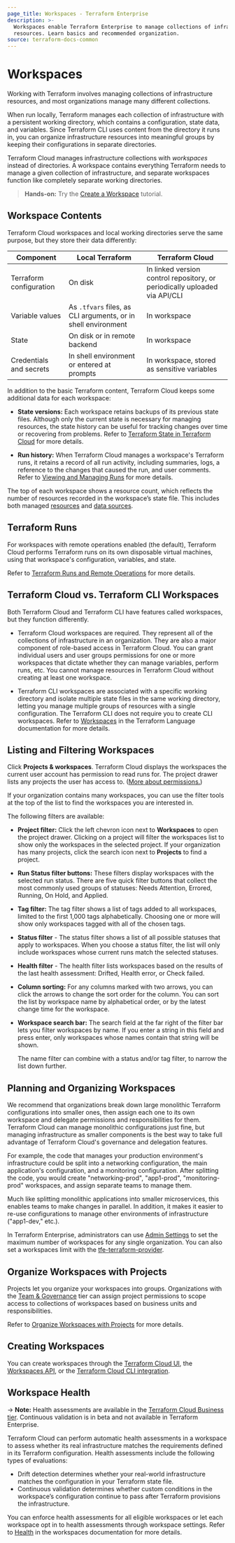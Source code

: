 ```yaml
---
page_title: Workspaces - Terraform Enterprise
description: >-
  Workspaces enable Terraform Enterprise to manage collections of infrastructure
  resources. Learn basics and recommended organization.
source: terraform-docs-common
---
```


# Workspaces

Working with Terraform involves managing collections of infrastructure resources, and most organizations manage many different collections.

When run locally, Terraform manages each collection of infrastructure with a persistent working directory, which contains a configuration, state data, and variables. Since Terraform CLI uses content from the directory it runs in, you can organize infrastructure resources into meaningful groups by keeping their configurations in separate directories.

Terraform Cloud manages infrastructure collections with _workspaces_ instead of directories. A workspace contains everything Terraform needs to manage a given collection of infrastructure, and separate workspaces function like completely separate working directories.

> **Hands-on:** Try the [Create a Workspace](/terraform/tutorials/cloud-get-started/cloud-workspace-create) tutorial.

## Workspace Contents

Terraform Cloud workspaces and local working directories serve the same purpose, but they store their data differently:

| Component               | Local Terraform                                               | Terraform Cloud                                                            |
| ----------------------- | ------------------------------------------------------------- | -------------------------------------------------------------------------- |
| Terraform configuration | On disk                                                       | In linked version control repository, or periodically uploaded via API/CLI |
| Variable values         | As `.tfvars` files, as CLI arguments, or in shell environment | In workspace                                                               |
| State                   | On disk or in remote backend                                  | In workspace                                                               |
| Credentials and secrets | In shell environment or entered at prompts                    | In workspace, stored as sensitive variables                                |

In addition to the basic Terraform content, Terraform Cloud keeps some additional data for each workspace:

-   **State versions:** Each workspace retains backups of its previous state files. Although only the current state is necessary for managing resources, the state history can be useful for tracking changes over time or recovering from problems. Refer to [Terraform State in Terraform Cloud](/terraform/enterprise/workspaces/state) for more details.

-   **Run history:** When Terraform Cloud manages a workspace's Terraform runs, it retains a record of all run activity, including summaries, logs, a reference to the changes that caused the run, and user comments. Refer to [Viewing and Managing Runs](/terraform/enterprise/run/manage) for more details.

<!-- BEGIN: TFC:only name:managed-resources -->

The top of each workspace shows a resource count, which reflects the number of resources recorded in the workspace’s state file. This includes both managed [resources](/terraform/language/resources/syntax) and [data sources](/language/data-sources).

<!-- END: TFC:only name:managed-resources -->

## Terraform Runs

For workspaces with remote operations enabled (the default), Terraform Cloud performs Terraform runs on its own disposable virtual machines, using that workspace's configuration, variables, and state.

Refer to [Terraform Runs and Remote Operations](/terraform/enterprise/run/remote-operations) for more details.

## Terraform Cloud vs. Terraform CLI Workspaces

Both Terraform Cloud and Terraform CLI have features called workspaces, but they function differently.

-   Terraform Cloud workspaces are required. They represent all of the collections of infrastructure in an organization. They are also a major component of role-based access in Terraform Cloud. You can grant individual users and user groups permissions for one or more workspaces that dictate whether they can manage variables, perform runs, etc. You cannot manage resources in Terraform Cloud without creating at least one workspace.

-   Terraform CLI workspaces are associated with a specific working directory and isolate multiple state files in the same working directory, letting you manage multiple groups of resources with a single configuration. The Terraform CLI does not require you to create CLI workspaces. Refer to [Workspaces](/terraform/language/state/workspaces) in the Terraform Language documentation for more details.

## Listing and Filtering Workspaces

Click **Projects & workspaces**. Terraform Cloud displays the workspaces the current user account has permission to read runs for. The project drawer lists any projects the user has access to. ([More about permissions.](/terraform/enterprise/users-teams-organizations/permissions))

[permissions-citation]: #intentionally-unused---keep-for-maintainers

If your organization contains many workspaces, you can use the filter tools at the top of the list to find the workspaces you are interested in.

The following filters are available:

-   **Project filter:** Click the left chevron icon next to **Workspaces** to open the project drawer. Clicking on a project will filter the workspaces list to show only the workspaces in the selected project. If your organization has many projects, click the search icon next to **Projects** to find a project.

-   **Run Status filter buttons:** These filters display workspaces with the selected run status. There are five quick filter buttons that collect the most commonly used groups of statuses: Needs Attention, Errored, Running, On Hold, and Applied.

-   **Tag filter:** The tag filter shows a list of tags added to all workspaces, limited to the first 1,000 tags alphabetically. Choosing one or more will show only workspaces tagged with all of the chosen tags.

-   **Status filter** - The status filter shows a list of all possible statuses that apply to workspaces. When you choose a status filter, the list will only include workspaces whose current runs match the selected statuses. 

-   **Health filter** - The health filter lists workspaces based on the results of the last health assessment: Drifted, Health error, or Check failed.

-   **Column sorting:** For any columns marked with two arrows, you can click the arrows to change the sort order for the column. You can sort the list by workspace name by alphabetical order, or by the latest change time for the workspace. 

-   **Workspace search bar:** The search field at the far right of the filter bar lets you filter workspaces by name. If you enter a string in this field and press enter, only workspaces whose names contain that string will be shown.

    The name filter can combine with a status and/or tag filter, to narrow the list down further.

## Planning and Organizing Workspaces

We recommend that organizations break down large monolithic Terraform configurations into smaller ones, then assign each one to its own workspace and delegate permissions and responsibilities for them. Terraform Cloud can manage monolithic configurations just fine, but managing infrastructure as smaller components is the best way to take full advantage of Terraform Cloud's governance and delegation features.

For example, the code that manages your production environment's infrastructure could be split into a networking configuration, the main application's configuration, and a monitoring configuration. After splitting the code, you would create "networking-prod", "app1-prod", "monitoring-prod" workspaces, and assign separate teams to manage them.

Much like splitting monolithic applications into smaller microservices, this enables teams to make changes in parallel. In addition, it makes it easier to re-use configurations to manage other environments of infrastructure ("app1-dev," etc.).

In Terraform Enterprise, administrators can use [Admin Settings](/terraform/enterprise/api-docs/admin/settings) to set the maximum number of workspaces for any single organization. You can also set a workspaces limit with the [tfe-terraform-provider](https://registry.terraform.io/providers/hashicorp/tfe/latest/docs/resources/organization#workspace_limit).

## Organize Workspaces with Projects

Projects let you organize your workspaces into groups. Organizations with the [Team & Governance](https://www.hashicorp.com/products/terraform/pricing) tier can assign project permissions to scope access to collections of workspaces based on business units and responsibilities.

Refer to [Organize Workspaces with Projects](/terraform/enterprise/workspaces/organize-workspaces-with-projects) for more details.

## Creating Workspaces

You can create workspaces through the [Terraform Cloud UI](/terraform/enterprise/workspaces/creating), the [Workspaces API](/terraform/enterprise/api-docs/workspaces), or the [Terraform Cloud CLI integration](/terraform/cli/cloud).

## Workspace Health

-> **Note:** Health assessments are available in the [Terraform Cloud Business tier](https://www.hashicorp.com/products/terraform/pricing). Continuous validation is in beta and not available in Terraform Enterprise.

Terraform Cloud can perform automatic health assessments in a workspace to assess whether its real infrastructure matches the requirements defined in its Terraform configuration. Health assessments include the following types of evaluations:

-   Drift detection determines whether your real-world infrastructure matches the configuration in your Terraform state file.
-   Continuous validation determines whether custom conditions in the workspace’s configuration continue to pass after Terraform provisions the infrastructure.

You can enforce health assessments for all eligible workspaces or let each workspace opt in to health assessments through workspace settings. Refer to [Health](/terraform/enterprise/workspaces/health) in the workspaces documentation for more details.
